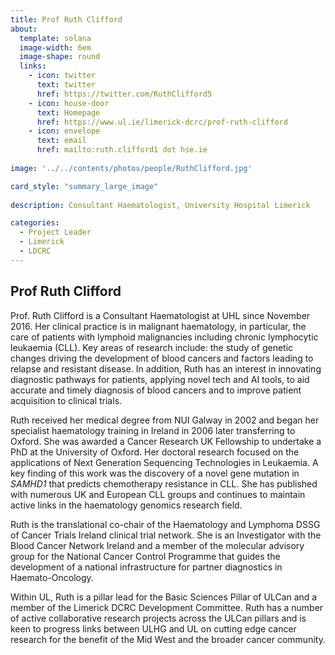 ```yaml
---
title: Prof Ruth Clifford
about:
  template: solana
  image-width: 6em
  image-shape: round
  links:
    - icon: twitter
      text: twitter
      href: https://twitter.com/RuthClifford5
    - icon: house-door
      text: Homepage
      href: https://www.ul.ie/limerick-dcrc/prof-ruth-clifford
    - icon: envelope
      text: email
      href: mailto:ruth.clifford1 dot hse.ie
      
image: '../../contents/photos/people/RuthClifford.jpg'

card_style: "summary_large_image"
      
description: Consultant Haematologist, University Hospital Limerick

categories:
  - Project Leader
  - Limerick
  - LDCRC
---
```


## Prof Ruth Clifford

Prof. Ruth Clifford is a Consultant Haematologist at UHL since November 2016. Her clinical practice is in malignant haematology, in particular, the care of patients with lymphoid malignancies including chronic lymphocytic leukaemia (CLL). Key areas of research include: the study of genetic changes driving the development of blood cancers and factors leading to relapse and resistant disease. In addition, Ruth has an interest in innovating diagnostic pathways for patients, applying novel tech and AI tools, to aid accurate and timely diagnosis of blood cancers and to improve patient acquisition to clinical trials.

Ruth received her medical degree from NUI Galway in 2002 and began her specialist haematology training in Ireland in 2006 later transferring to Oxford. She was awarded a Cancer Research UK Fellowship to undertake a PhD at the University of Oxford. Her doctoral research focused on the applications of Next Generation Sequencing Technologies in Leukaemia. A key finding of this work was the discovery of a novel gene mutation in *SAMHD1* that predicts chemotherapy resistance in CLL. She has published with numerous UK and European CLL groups and continues to maintain active links in the haematology genomics research field.

Ruth is the translational co-chair of the Haematology and Lymphoma DSSG of Cancer Trials Ireland clinical trial network. She is an Investigator with the Blood Cancer Network Ireland and a member of the molecular advisory group for the National Cancer Control Programme that guides the development of a national infrastructure for partner diagnostics in Haemato-Oncology.

Within UL, Ruth is a pillar lead for the Basic Sciences Pillar of ULCan and a member of the Limerick DCRC Development Committee. Ruth has a number of active collaborative research projects across the ULCan pillars and is keen to progress links between ULHG and UL on cutting edge cancer research for the benefit of the Mid West and the broader cancer community.


